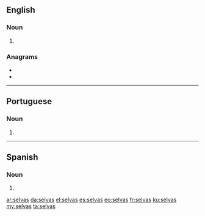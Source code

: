 ==English==

===Noun===
{{head|en|noun plural form}}

# {{plural of|selva|lang=en}}

===Anagrams===
* {{l|en|salves}}
* {{l|en|slaves}}

----

==Portuguese==

===Noun===
{{head|pt|noun plural form}}

# {{plural of|selva|lang=pt}}

----

==Spanish==

===Noun===
{{head|es|noun form}}

# {{plural of|selva|lang=es}}

[[ar:selvas]]
[[da:selvas]]
[[el:selvas]]
[[es:selvas]]
[[eo:selvas]]
[[fr:selvas]]
[[ku:selvas]]
[[my:selvas]]
[[ta:selvas]]